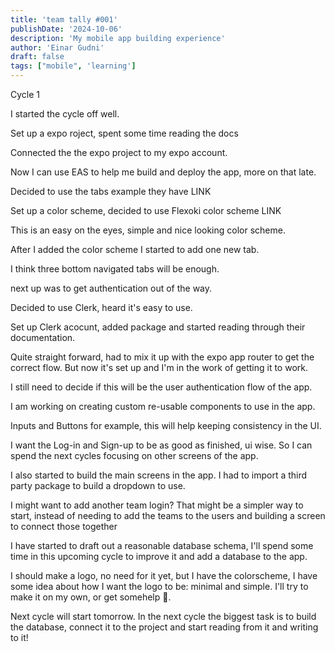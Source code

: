 ```yaml
---
title: 'team tally #001'
publishDate: '2024-10-06'
description: 'My mobile app building experience'
author: 'Einar Gudni'
draft: false
tags: ["mobile", 'learning']
---
```


<Draft />

<SubHeading>
  Cycle 1
</SubHeading>

<div class="mt-2">

<p class="mt-2">I started the cycle off well.</p>

Set up a expo roject, spent some time reading the docs

Connected the the expo project to my expo account.

Now I can use EAS to help me build and deploy the app, more on that late. 

Decided to use the tabs example they have LINK

Set up a color scheme, decided to use Flexoki color scheme LINK

This is an easy on the eyes, simple and nice looking color scheme.

After I added the color scheme I started to add one new tab.

I think three bottom navigated tabs will be enough.

next up was to get authentication out of the way.

Decided to use Clerk, heard it's easy to use.

Set up Clerk acocunt, added package and started reading through their documentation.

Quite straight forward, had to mix it up with the expo app router to get the correct flow. But now it's set up and I'm in the work of getting it to work.

I still need to decide if this will be the user authentication flow of the app.

I am working on creating custom re-usable components to use in the app.

Inputs and Buttons for example, this will help keeping consistency in the UI.

I want the Log-in and Sign-up to be as good as finished, ui wise. So I can spend the next cycles focusing on other screens of the app.

I also started to build the main screens in the app.
I had to import a third party package to build a dropdown to use.


I might want to add another team login? That might be a simpler way to start, instead of needing to add the teams to the users and building a screen to connect those together

I have started to draft out a reasonable database schema, I'll spend some time in this upcoming cycle to improve it and add a database to the app.


I should make a logo, no need for it yet, but I have the colorscheme, I have some idea about how I want the logo to be: minimal and simple. I'll try to make it on my own, or get somehelp 🤠.

Next cycle will start tomorrow. In the next cycle the biggest task is to build the database, connect it to the project and start reading from it and writing to it!
</div>

